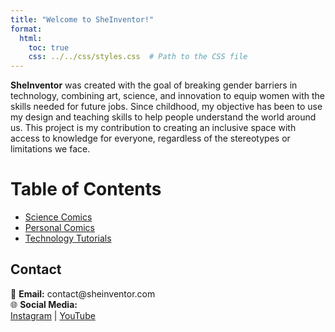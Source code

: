 ```yaml
---
title: "Welcome to SheInventor!"
format: 
  html: 
    toc: true
    css: ../../css/styles.css  # Path to the CSS file
---
```


**SheInventor** was created with the goal of breaking gender barriers in technology, combining art, science, and innovation to equip women with the skills needed for future jobs. Since childhood, my objective has been to use my design and teaching skills to help people understand the world around us. This project is my contribution to creating an inclusive space with access to knowledge for everyone, regardless of the stereotypes or limitations we face.

# Table of Contents  

- [Science Comics](comics/index.qmd)  
- [Personal Comics](comics/index.qmd)  
- [Technology Tutorials](tutorials/index.qmd)  

## **Contact**  

📧 **Email:** contact@sheinventor.com  
🌐 **Social Media:**  
[Instagram](https://www.instagram.com/sheinventor/) | [YouTube](https://www.youtube.com/@SheInventor_English)  
